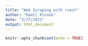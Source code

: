 ```yaml
---
title: "Web Scraping with rvest"
author: "Kamil Klosek"
date: "3/27/2021"
output: html_document
---
```


```r
knitr::opts_chunk$set(echo = TRUE)
```
